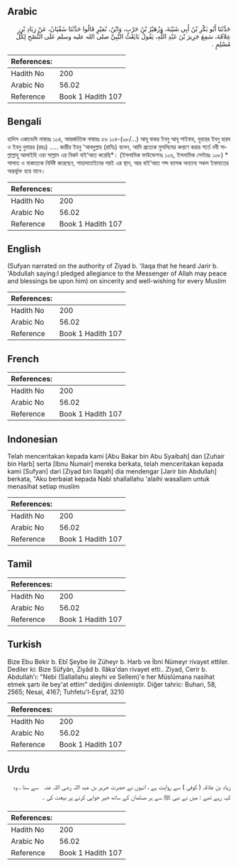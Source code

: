 ## Arabic


<div dir="rtl" lang="ar" style={{fontSize:'larger',backgroundColor:'#f8f9fa',padding:20}}>
حَدَّثَنَا أَبُو بَكْرِ بْنُ أَبِي شَيْبَةَ، وَزُهَيْرُ بْنُ حَرْبٍ، وَابْنُ، نُمَيْرٍ قَالُوا حَدَّثَنَا سُفْيَانُ، عَنْ زِيَادِ بْنِ عِلاَقَةَ، سَمِعَ جَرِيرَ بْنَ عَبْدِ اللَّهِ، يَقُولُ بَايَعْتُ النَّبِيَّ صلى الله عليه وسلم عَلَى النُّصْحِ لِكُلِّ مُسْلِمٍ ‏.‏
</div>
<div style={{backgroundColor:'#f8f9fa',padding:20, marginBottom: 10}}><table> <thead> <tr> <th>References:</th> <th></th> </tr> </thead> <tbody><tr><td>Hadith No</td><td>200</td></tr><tr><td>Arabic No</td><td>56.02</td></tr><tr><td>Reference</td><td>Book 1 Hadith 107</td></tr></tbody></table></div>

## Bengali


<div dir="ltr" lang="bn" style={{fontSize:'larger',backgroundColor:'#f8f9fa',padding:20}}>
হাদিস একাডেমি নাম্বারঃ ১০৪, আন্তর্জাতিক নাম্বারঃ ৫৬ ১০৪-(৯৮/...) আবূ বাকর ইবনু আবূ শাইবাহ, যুহায়র ইবনু হারব ও ইবনু নুমায়র (রহঃ) ..... জারীর ইবনু 'আবদুল্লাহ (রাযিঃ) বলেন, আমি প্রত্যেক মুসলিমের কল্যাণ করার শর্তে নবী সাল্লাল্লাহু আলাইহি ওয়া সাল্লাম এর নিকট বাই’আত করেছি*। (ইসলামিক ফাউন্ডেশনঃ ১০৬, ইসলামিক সেন্টারঃ ১০৮) * সালাত ও যাকাতকে নির্দিষ্ট করেছেন, শাহাদাতাইনের পরই এর স্থান, আর বাই’আত শব্দ ব্যাপক অন্যান্য সকল ইবাদাতের অন্তর্ভুক্ত হয়ে যাবে।
</div>
<div style={{backgroundColor:'#f8f9fa',padding:20, marginBottom: 10}}><table> <thead> <tr> <th>References:</th> <th></th> </tr> </thead> <tbody><tr><td>Hadith No</td><td>200</td></tr><tr><td>Arabic No</td><td>56.02</td></tr><tr><td>Reference</td><td>Book 1 Hadith 107</td></tr></tbody></table></div>

## English


<div dir="ltr" lang="en" style={{fontSize:'larger',backgroundColor:'#f8f9fa',padding:20}}>
(Sufyan narrated on the authority of Ziyad b. 'Ilaqa that he heard Jarir b. 'Abdullah saying:I pledged allegiance to the Messenger of Allah may peace and blessings be upon him) on sincerity and well-wishing for every Muslim
</div>
<div style={{backgroundColor:'#f8f9fa',padding:20, marginBottom: 10}}><table> <thead> <tr> <th>References:</th> <th></th> </tr> </thead> <tbody><tr><td>Hadith No</td><td>200</td></tr><tr><td>Arabic No</td><td>56.02</td></tr><tr><td>Reference</td><td>Book 1 Hadith 107</td></tr></tbody></table></div>

## French


<div dir="ltr" lang="fr" style={{fontSize:'larger',backgroundColor:'#f8f9fa',padding:20}}>

</div>
<div style={{backgroundColor:'#f8f9fa',padding:20, marginBottom: 10}}><table> <thead> <tr> <th>References:</th> <th></th> </tr> </thead> <tbody><tr><td>Hadith No</td><td>200</td></tr><tr><td>Arabic No</td><td>56.02</td></tr><tr><td>Reference</td><td>Book 1 Hadith 107</td></tr></tbody></table></div>

## Indonesian


<div dir="ltr" lang="id" style={{fontSize:'larger',backgroundColor:'#f8f9fa',padding:20}}>
Telah menceritakan kepada kami [Abu Bakar bin Abu Syaibah] dan [Zuhair bin Harb] serta [Ibnu Numair] mereka berkata, telah menceritakan kepada kami [Sufyan] dari [Ziyad bin Ilaqah] dia mendengar [Jarir bin Abdullah] berkata, "Aku berbaiat kepada Nabi shallallahu 'alaihi wasallam untuk menasihat setiap muslim
</div>
<div style={{backgroundColor:'#f8f9fa',padding:20, marginBottom: 10}}><table> <thead> <tr> <th>References:</th> <th></th> </tr> </thead> <tbody><tr><td>Hadith No</td><td>200</td></tr><tr><td>Arabic No</td><td>56.02</td></tr><tr><td>Reference</td><td>Book 1 Hadith 107</td></tr></tbody></table></div>

## Tamil


<div dir="ltr" lang="ta" style={{fontSize:'larger',backgroundColor:'#f8f9fa',padding:20}}>

</div>
<div style={{backgroundColor:'#f8f9fa',padding:20, marginBottom: 10}}><table> <thead> <tr> <th>References:</th> <th></th> </tr> </thead> <tbody><tr><td>Hadith No</td><td>200</td></tr><tr><td>Arabic No</td><td>56.02</td></tr><tr><td>Reference</td><td>Book 1 Hadith 107</td></tr></tbody></table></div>

## Turkish


<div dir="ltr" lang="tr" style={{fontSize:'larger',backgroundColor:'#f8f9fa',padding:20}}>
Bize Ebu Bekir b. Ebî Şeybe ile Züheyr b. Harb ve İbni Nümeyr rivayet ettiler. Dediler ki: Bize Süfyân, Ziyâd b. îlâka'dan rivayet etti.. Ziyad, Cerir b. Abdullah'ı: "Nebi (Sallallahu aleyhi ve Sellem)'e her Müslümana nasihat etmek şartı ile bey'at ettim" dediğini dinlemiştir. Diğer tahric: Buhari, 58, 2565; Nesai, 4167; Tuhfetu'l-Eşraf, 3210
</div>
<div style={{backgroundColor:'#f8f9fa',padding:20, marginBottom: 10}}><table> <thead> <tr> <th>References:</th> <th></th> </tr> </thead> <tbody><tr><td>Hadith No</td><td>200</td></tr><tr><td>Arabic No</td><td>56.02</td></tr><tr><td>Reference</td><td>Book 1 Hadith 107</td></tr></tbody></table></div>

## Urdu


<div dir="rtl" lang="ur" style={{fontSize:'larger',backgroundColor:'#f8f9fa',padding:20}}>
زیاد بن علاقہ ( کوفی ) سے روایت ہے ، انہوں نے حضرت جریر بن عبد اللہ ‌رضی ‌اللہ ‌عنہ ‌ ‌ سے سنا ، وہ کہہ رہے تھے : میں نے نبی ﷺ سے ہر مسلمان کے ساتھ خیر خواہی کرنے پر بیعت کی ۔
</div>
<div style={{backgroundColor:'#f8f9fa',padding:20, marginBottom: 10}}><table> <thead> <tr> <th>References:</th> <th></th> </tr> </thead> <tbody><tr><td>Hadith No</td><td>200</td></tr><tr><td>Arabic No</td><td>56.02</td></tr><tr><td>Reference</td><td>Book 1 Hadith 107</td></tr></tbody></table></div>